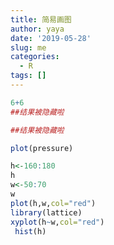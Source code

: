 ```yaml
---
title: 简易画图
author: yaya
date: '2019-05-28'
slug: me
categories:
  - R
tags: []
---
```

```r
6+6
##结果被隐藏啦

```


```r
##结果被隐藏啦

```


```r
plot(pressure)

```


```r
h<-160:180
h
w<-50:70
w
plot(h,w,col="red")
library(lattice)
xyplot(h~w,col="red")
 hist(h)

```



